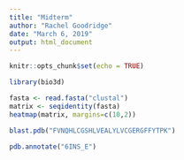 ```yaml
---
title: "Midterm"
author: "Rachel Goodridge"
date: "March 6, 2019"
output: html_document
---
```


```r
knitr::opts_chunk$set(echo = TRUE)
```

```r
library(bio3d)
```

```r
fasta <- read.fasta("clustal")
matrix <- seqidentity(fasta)
heatmap(matrix, margins=c(10,2))
```

```r
blast.pdb("FVNQHLCGSHLVEALYLVCGERGFFYTPK")
```

```r
pdb.annotate("6INS_E")
```


